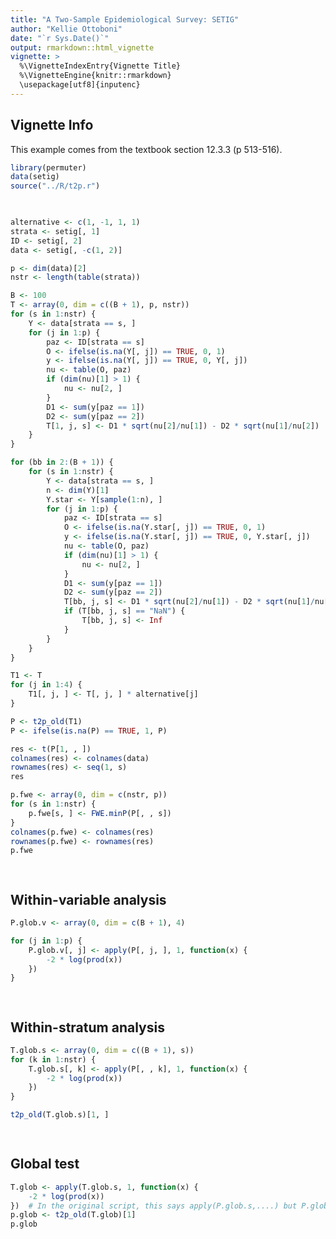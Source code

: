 ```yaml
---
title: "A Two-Sample Epidemiological Survey: SETIG"
author: "Kellie Ottoboni"
date: "`r Sys.Date()`"
output: rmarkdown::html_vignette
vignette: >
  %\VignetteIndexEntry{Vignette Title}
  %\VignetteEngine{knitr::rmarkdown}
  \usepackage[utf8]{inputenc}
---
```



## Vignette Info

This example comes from the textbook section 12.3.3 (p 513-516).

```r
library(permuter)
data(setig)
source("../R/t2p.r")

 


```

```r
alternative <- c(1, -1, 1, 1)
strata <- setig[, 1]
ID <- setig[, 2]
data <- setig[, -c(1, 2)]

p <- dim(data)[2]
nstr <- length(table(strata))

B <- 100
T <- array(0, dim = c((B + 1), p, nstr))
for (s in 1:nstr) {
    Y <- data[strata == s, ]
    for (j in 1:p) {
        paz <- ID[strata == s]
        O <- ifelse(is.na(Y[, j]) == TRUE, 0, 1)
        y <- ifelse(is.na(Y[, j]) == TRUE, 0, Y[, j])
        nu <- table(O, paz)
        if (dim(nu)[1] > 1) {
            nu <- nu[2, ]
        }
        D1 <- sum(y[paz == 1])
        D2 <- sum(y[paz == 2])
        T[1, j, s] <- D1 * sqrt(nu[2]/nu[1]) - D2 * sqrt(nu[1]/nu[2])
    }
}

for (bb in 2:(B + 1)) {
    for (s in 1:nstr) {
        Y <- data[strata == s, ]
        n <- dim(Y)[1]
        Y.star <- Y[sample(1:n), ]
        for (j in 1:p) {
            paz <- ID[strata == s]
            O <- ifelse(is.na(Y.star[, j]) == TRUE, 0, 1)
            y <- ifelse(is.na(Y.star[, j]) == TRUE, 0, Y.star[, j])
            nu <- table(O, paz)
            if (dim(nu)[1] > 1) {
                nu <- nu[2, ]
            }
            D1 <- sum(y[paz == 1])
            D2 <- sum(y[paz == 2])
            T[bb, j, s] <- D1 * sqrt(nu[2]/nu[1]) - D2 * sqrt(nu[1]/nu[2])
            if (T[bb, j, s] == "NaN") {
                T[bb, j, s] <- Inf
            }
        }
    }
}

T1 <- T
for (j in 1:4) {
    T1[, j, ] <- T[, j, ] * alternative[j]
}

P <- t2p_old(T1)
P <- ifelse(is.na(P) == TRUE, 1, P)

res <- t(P[1, , ])
colnames(res) <- colnames(data)
rownames(res) <- seq(1, s)
res

p.fwe <- array(0, dim = c(nstr, p))
for (s in 1:nstr) {
    p.fwe[s, ] <- FWE.minP(P[, , s])
}
colnames(p.fwe) <- colnames(res)
rownames(p.fwe) <- rownames(res)
p.fwe

 


```

## Within-variable analysis
```r
P.glob.v <- array(0, dim = c(B + 1), 4)

for (j in 1:p) {
    P.glob.v[, j] <- apply(P[, j, ], 1, function(x) {
        -2 * log(prod(x))
    })
}

 


```

## Within-stratum analysis
```r
T.glob.s <- array(0, dim = c((B + 1), s))
for (k in 1:nstr) {
    T.glob.s[, k] <- apply(P[, , k], 1, function(x) {
        -2 * log(prod(x))
    })
}

t2p_old(T.glob.s)[1, ]

 


```

## Global test
```r
T.glob <- apply(T.glob.s, 1, function(x) {
    -2 * log(prod(x))
})  # In the original script, this says apply(P.glob.s,....) but P.glob.s does not exist
p.glob <- t2p_old(T.glob)[1]
p.glob

 


```